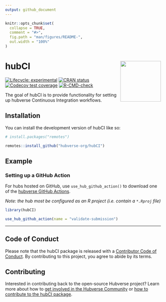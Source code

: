 ```yaml
---
output: github_document
---
```


<!-- README.md is generated from README.Rmd. Please edit that file -->

```r
knitr::opts_chunk$set(
  collapse = TRUE,
  comment = "#>",
  fig.path = "man/figures/README-",
  out.width = "100%"
)
```

# hubCI <img src="man/figures/logo.png" align="right" height="131" alt="" />

<!-- badges: start -->
[![Lifecycle: experimental](https://img.shields.io/badge/lifecycle-experimental-orange.svg)](https://lifecycle.r-lib.org/articles/stages.html#experimental)
[![CRAN status](https://www.r-pkg.org/badges/version/hubCI)](https://CRAN.R-project.org/package=hubCI)
[![Codecov test coverage](https://codecov.io/gh/hubverse-org/hubCI/branch/main/graph/badge.svg)](https://app.codecov.io/gh/hubverse-org/hubCI?branch=main)
[![R-CMD-check](https://github.com/hubverse-org/hubCI/actions/workflows/R-CMD-check.yaml/badge.svg)](https://github.com/hubverse-org/hubCI/actions/workflows/R-CMD-check.yaml)
<!-- badges: end -->

The goal of hubCI is to provide functionality for setting up hubverse Continuous Integration workflows.

## Installation

You can install the development version of hubCI like so:

``` r
# install.packages("remotes")

remotes::install_github("hubverse-org/hubCI")
```

## Example

### Setting up a GitHub Action

For hubs hosted on GitHub, use `use_hub_github_action()` to download one of the [hubverse GitHub Actions](https://github.com/hubverse-org/hubverse-actions).

_Note: the hub most be configured as an R project (i.e. contain a `*.Rproj` file)_

```r
library(hubCI)

use_hub_github_action(name = "validate-submission")
```


***

## Code of Conduct

Please note that the hubCI package is released with a [Contributor Code of Conduct](.github/CODE_OF_CONDUCT.md). By contributing to this project, you agree to abide by its terms.


## Contributing

Interested in contributing back to the open-source Hubverse project?
Learn more about how to [get involved in the Hubverse Community](https://hubverse.io/en/latest/overview/contribute.html) or [how to contribute to the hubCI package](.github/CONTRIBUTING.md).
